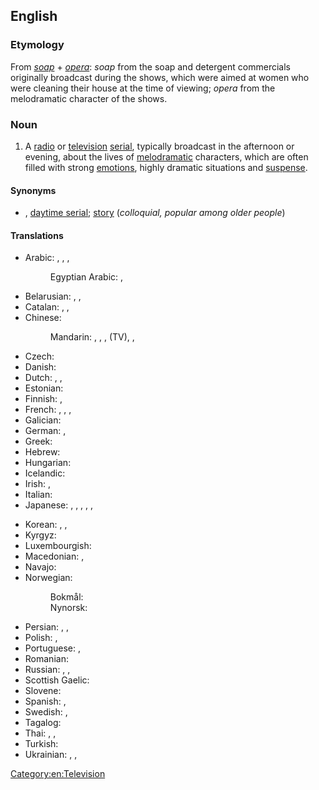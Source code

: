 {{also|soap-opera}}
==English==
{{wikipedia}}

===Etymology===
From ''[[soap]]'' + ''[[opera]]'': ''soap'' from the soap and detergent commercials originally broadcast during the shows, which were aimed at women who were cleaning their house at the time of viewing; ''opera'' from the melodramatic character of the shows.

===Noun===
{{en-noun}}

# A [[radio]] or [[television]] [[serial]], typically broadcast in the afternoon or evening, about the lives of [[melodramatic]] characters, which are often filled with strong [[emotion]]s, highly dramatic situations and [[suspense]].

====Synonyms====
* {{l|en|soap}} {{qualifier|colloquial}}, [[daytime serial]]; [[story]] (''colloquial, popular among older people'')

====Translations====
{{trans-top|television serial}}
* Arabic: {{t|ar|تَمْثِيلِيَّة|f}}, {{qualifier|literal}}, {{t|ar|مُسَلْسَلَات تِلِفِزْيُونِيَّة|f-p}}, {{t|ar|مُسَلْسِلَات|p}}
*: Egyptian Arabic: {{t|arz|تمثيلية|f|tr=tamseleyya}}, {{t|arz|مسلسل|m|tr=mosalsal}}
* Belarusian: {{t|be|мы́льная о́пера|f}}, {{t|be|тэлесерыя́л|m}}, {{t|be|серыя́л|m}}
* Catalan: {{t|ca|culebrot|m}}, {{t|ca|telenovel·la|f}}, {{t+|ca|fulletó|m}}
* Chinese:
*: Mandarin: {{t+|cmn|肥皂劇|sc=Hani}}, {{t+|cmn|肥皂剧|tr=féizàojù|sc=Hani}}, {{t+|cmn|電視劇|sc=Hani}}, {{t+|cmn|电视剧|tr=diànshìjù|sc=Hani}} (TV), {{t+|cmn|連續劇|sc=Hani}}, {{t+|cmn|连续剧|tr=liánxùjù|sc=Hani}}
* Czech: {{t+|cs|mýdlová opera|f}}
* Danish: {{t|da|sæbeopera|c}}
* Dutch: {{t+|nl|soap|f}}, {{t|nl|soapreeks}}, {{t|nl|soapserie|f}}
* Estonian: {{t|et|seebiooper}}
* Finnish: {{t+|fi|saippuasarja}}, {{t+|fi|saippuaooppera}}
* French: {{t+|fr|feuilleton|m}}, {{t+|fr|soap opera|m}}, {{t+|fr|soap|m}}, {{t+|fr|téléroman|m}} {{qualifier|Quebec}}
* Galician: {{t|gl|telenovela|f}}
* German: {{t+|de|soap|f|alt=Soap}}, {{t+|de|Seifenoper|f}}
* Greek: {{t+|el|σαπουνόπερα|f}}
* Hebrew: {{t|he|אוֹפֶּרַת סַבּוֹן|f|tr=óperat sabón|sc=Hebr}}
* Hungarian: {{t+|hu|szappanopera}}
* Icelandic: {{t|is|sápuópera|f}}
* Irish: {{t|ga|sobaldráma|m}}, {{t|ga|sobalchlár|m}}
* Italian: {{t+|it|telenovela|f}}
* Japanese: {{t|ja|昼メロ|tr=hiru-mero}}, {{t|ja|昼ドラマ|tr=hiru-dorama}}, {{t|ja|昼ドラ|tr=hiru-dora}}, {{t|ja|ソープオペラ|tr=sōpuopera}}, {{t+|ja|ドラマ|tr=dorama|sc=Jpan}} {{qualifier|TV series, TV drama}}, {{t+|ja|シリーズ|tr=shirīzu|sc=Jpan}}
{{trans-mid}}
* Korean: {{t+|ko|연속극}}, {{t+|ko|드라마}} {{qualifier|TV series, TV drama}}, {{t+|ko|시리즈}}
* Kyrgyz: {{t|ky|эзилме опера|sc=Cyrl}}
* Luxembourgish: {{t|lb|Seefenoper}}
* Macedonian: {{t|mk|са́пунска о́пера|f}}, {{t|mk|сапу́ница|f}}
* Navajo: {{t|nv|táláwosh binahjįʼ njilkid}}
* Norwegian:
*: Bokmål: {{t|nb|såpeopera|m}}
*: Nynorsk: {{t|nn|såpeopera|m}}
* Persian: {{t|fa|اپرای صابون|tr=opera-ye sâbun|sc=fa-Arab}}, {{t|fa|اپرای صابونی|tr=opera-ye sâbuni}}, {{t|fa|نمایش صابونی|tr=namâyeš-e sâbuni}}
* Polish: {{t+|pl|telenowela|f}}, {{t+|pl|opera mydlana|f}}
* Portuguese: {{t+|pt|telenovela|f}}, {{t+|pt|novela|f}}
* Romanian: {{t|ro|telenovelă|f}}
* Russian: {{t+|ru|мы́льная о́пера|f}}, {{t+|ru|телесериа́л|m}}, {{t+|ru|сериа́л|m}}
* Scottish Gaelic: {{t|gd|siabann|m}}
* Slovene: {{t|sl|telenovela|f}}
* Spanish: {{t+|es|telenovela|f}}, {{t+|es|culebrón|m}}
* Swedish: {{t+|sv|såpopera|c}}, {{t+|sv|såpa|c}}
* Tagalog: {{t|tl|telenobela}}
* Thai: {{t|th|น้ำเน่า}}, {{t|th|ละครน้ำเน่า}}, {{t|th|ซีรีส์}}
* Turkish: {{t+|tr|pembe dizi}}
* Ukrainian: {{t|uk|ми́льна о́пера|f|sc=Cyrl}}, {{t|uk|телесеріа́л|m|sc=Cyrl}}, {{t|uk|серіа́л|m|sc=Cyrl}}
{{trans-bottom}}

[[Category:en:Television]]